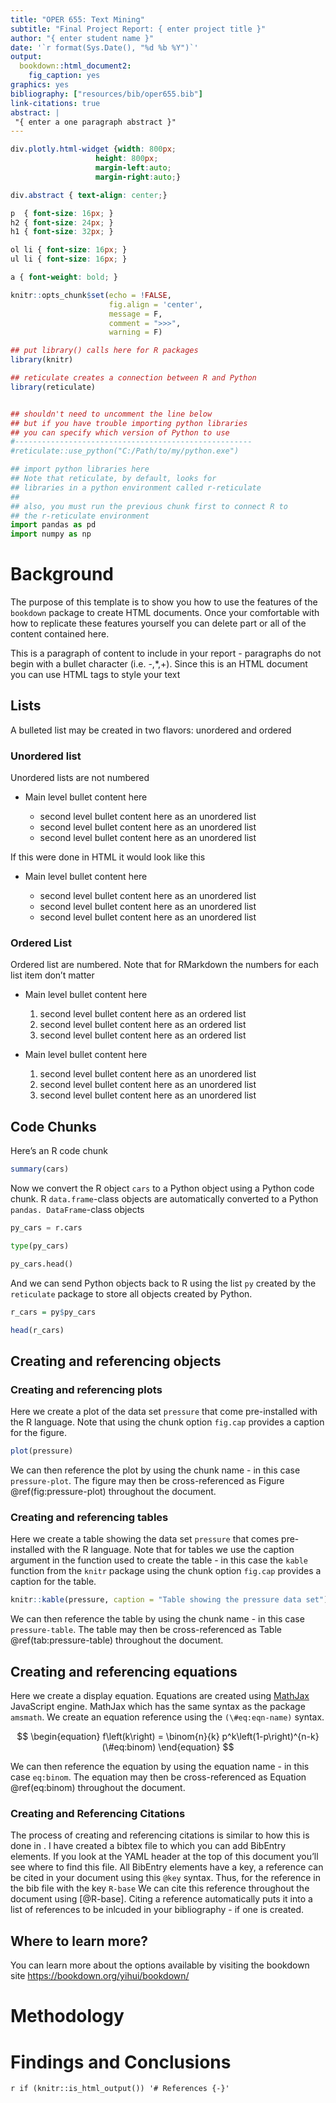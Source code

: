 ```yaml
---
title: "OPER 655: Text Mining"
subtitle: "Final Project Report: { enter project title }"
author: "{ enter student name }"
date: '`r format(Sys.Date(), "%d %b %Y")`'
output: 
  bookdown::html_document2:
    fig_caption: yes
graphics: yes
bibliography: ["resources/bib/oper655.bib"]
link-citations: true
abstract: |
 "{ enter a one paragraph abstract }"
---
```


```css
div.plotly.html-widget {width: 800px;
                   height: 800px;
                   margin-left:auto;
                   margin-right:auto;}

div.abstract { text-align: center;}

p  { font-size: 16px; }
h2 { font-size: 24px; }
h1 { font-size: 32px; }

ol li { font-size: 16px; }
ul li { font-size: 16px; }

a { font-weight: bold; }
```

```r
knitr::opts_chunk$set(echo = !FALSE, 
                      fig.align = 'center',
                      message = F,
                      comment = ">>>",
                      warning = F)
```

```r
## put library() calls here for R packages
library(knitr)

## reticulate creates a connection between R and Python
library(reticulate)


## shouldn't need to uncomment the line below
## but if you have trouble importing python libraries
## you can specify which version of Python to use
#-----------------------------------------------------
#reticulate::use_python("C:/Path/to/my/python.exe")
```

```python
## import python libraries here
## Note that reticulate, by default, looks for 
## libraries in a python environment called r-reticulate
##
## also, you must run the previous chunk first to connect R to
## the r-reticulate environment
import pandas as pd
import numpy as np
```

# Background

The purpose of this template is to show you how to use the features of the `bookdown` package to create HTML documents. Once your comfortable with how to replicate these features yourself you can delete part or all of the content contained here. 

This is a paragraph of content to include in your report - paragraphs do not begin with a bullet character (i.e. -,*,+).  Since this is an HTML document you can use HTML tags to style your text

## Lists

A bulleted list may be created in two flavors: unordered and ordered

### Unordered list

Unordered lists are not numbered

- Main level bullet content here

    + second level bullet content here as an unordered list
    + second level bullet content here as an unordered list
    + second level bullet content here as an unordered list

If this were done in HTML it would look like this

<ul>
  <li>Main level bullet content here</li>
  <ul>
    <li>second level bullet content here as an unordered list</li>
    <li>second level bullet content here as an unordered list</li>
    <li>second level bullet content here as an unordered list</li>
  </ul>
</ul>

### Ordered List

Ordered list are numbered.  Note that for RMarkdown the numbers for each list item don't matter

- Main level bullet content here

    1. second level bullet content here as an ordered list
    1. second level bullet content here as an ordered list
    1. second level bullet content here as an ordered list

<ul>
  <li>Main level bullet content here</li>
  <ol>
    <li>second level bullet content here as an unordered list</li>
    <li>second level bullet content here as an unordered list</li>
    <li>second level bullet content here as an unordered list</li>
  </ol>
</ul>

## Code Chunks

Here's an R code chunk

```r
summary(cars)
```

Now we convert the R object `cars` to a Python object using a Python code chunk.  R `data.frame`-class objects are automatically converted to a Python `pandas. DataFrame`-class objects 

```python
py_cars = r.cars

type(py_cars)

py_cars.head()
```

And we can send Python objects back to R using the list `py` created by the `reticulate` package to store all objects created by Python.

```r
r_cars = py$py_cars

head(r_cars)
```

## Creating and referencing objects

### Creating and referencing plots

Here we create a plot of the data set `pressure` that come pre-installed with the R language.  Note that using the chunk option `fig.cap` provides a caption for the figure.

```r
plot(pressure)
```

We can then reference the plot by using the chunk name - in this case `pressure-plot`.  The figure may then be cross-referenced as Figure \@ref(fig:pressure-plot) throughout the document.

### Creating and referencing tables

Here we create a table showing the data set `pressure` that comes pre-installed with the R language.  Note that for tables we use the caption argument in the function used to create the table - in this case the `kable` function from the `knitr` package using the chunk option `fig.cap` provides a caption for the table.

```r
knitr::kable(pressure, caption = "Table showing the pressure data set")
```

We can then reference the table by using the chunk name - in this case `pressure-table`.  The table may then be cross-referenced as Table \@ref(tab:pressure-table) throughout the document.

## Creating and referencing equations

Here we create a display equation.  Equations are created using <a target=" " href="https://www.mathjax.org/">MathJax</a> JavaScript engine.  MathJax  which has the same syntax as the \LaTeX package `amsmath`. We create an equation reference using the `(\#eq:eqn-name)` syntax.

$$
\begin{equation} 
  f\left(k\right) = \binom{n}{k} p^k\left(1-p\right)^{n-k}
  (\#eq:binom)
\end{equation} 
$$

We can then reference the equation by using the equation name - in this case `eq:binom`.  The equation may then be cross-referenced as Equation \@ref(eq:binom) throughout the document.

### Creating and Referencing Citations

The process of creating and referencing citations is similar to how this is done in \LaTeX.  I have created a bibtex file to which you can add BibEntry elements.  If you look at the YAML header at the top of this document you'll see where to find this file.  All BibEntry elements have a key, a reference can be cited in your document using this `@key` syntax.  Thus, for the reference in the bib file with the key `R-base` We can cite this reference throughout the document using [@R-base].  Citing a reference automatically puts it into a list of references to be inlcuded in your bibliography - if one is created. 

## Where to learn more?

You can learn more about the options available by visiting the bookdown site <a target=" " href="https://bookdown.org/yihui/bookdown/">https://bookdown.org/yihui/bookdown/</a>

# Methodology

# Findings and Conclusions

`r if (knitr::is_html_output()) '# References {-}'`
